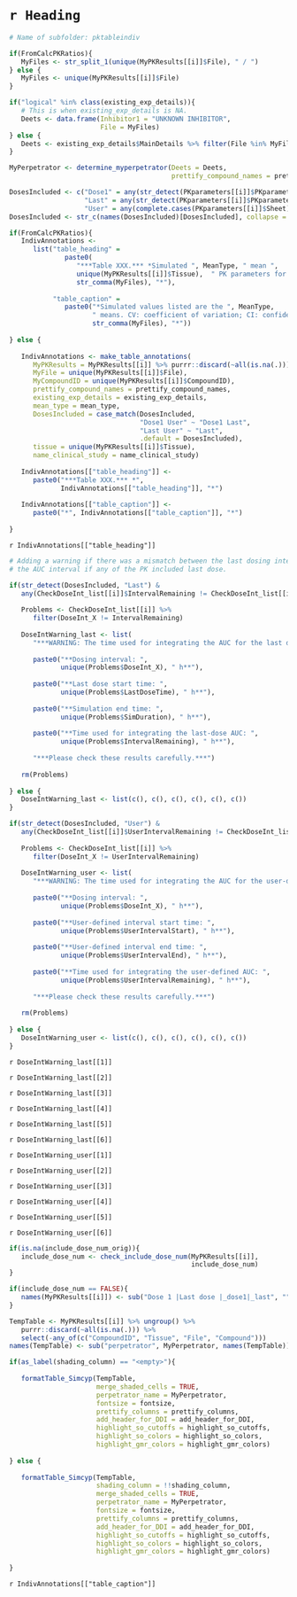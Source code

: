 # `r Heading`

```r

# Name of subfolder: pktableindiv

if(FromCalcPKRatios){
   MyFiles <- str_split_1(unique(MyPKResults[[i]]$File), " / ")
} else {
   MyFiles <- unique(MyPKResults[[i]]$File)
}

if("logical" %in% class(existing_exp_details)){
   # This is when existing_exp_details is NA.
   Deets <- data.frame(Inhibitor1 = "UNKNOWN INHIBITOR", 
                       File = MyFiles)
} else {
   Deets <- existing_exp_details$MainDetails %>% filter(File %in% MyFiles)
}

MyPerpetrator <- determine_myperpetrator(Deets = Deets, 
                                         prettify_compound_names = prettify_compound_names)

DosesIncluded <- c("Dose1" = any(str_detect(PKparameters[[i]]$PKparameter, "_dose1")),
                   "Last" = any(str_detect(PKparameters[[i]]$PKparameter, "_last")), 
                   "User" = any(complete.cases(PKparameters[[i]]$Sheet)))
DosesIncluded <- str_c(names(DosesIncluded)[DosesIncluded], collapse = " ")

if(FromCalcPKRatios){
   IndivAnnotations <- 
      list("table_heading" = 
              paste0(
                 "***Table XXX.*** *Simulated ", MeanType, " mean ", 
                 unique(MyPKResults[[i]]$Tissue),  " PK parameters for the file pair ", 
                 str_comma(MyFiles), "*"), 
           
           "table_caption" = 
              paste0("*Simulated values listed are the ", MeanType, 
                     " means. CV: coefficient of variation; CI: confidence interval. Source simulated data: ", 
                     str_comma(MyFiles), "*"))
   
} else {
   
   IndivAnnotations <- make_table_annotations(
      MyPKResults = MyPKResults[[i]] %>% purrr::discard(~all(is.na(.))), 
      MyFile = unique(MyPKResults[[i]]$File), 
      MyCompoundID = unique(MyPKResults[[i]]$CompoundID), 
      prettify_compound_names = prettify_compound_names,
      existing_exp_details = existing_exp_details, 
      mean_type = mean_type, 
      DosesIncluded = case_match(DosesIncluded, 
                                 "Dose1 User" ~ "Dose1 Last", 
                                 "Last User" ~ "Last", 
                                 .default = DosesIncluded), 
      tissue = unique(MyPKResults[[i]]$Tissue), 
      name_clinical_study = name_clinical_study)
   
   IndivAnnotations[["table_heading"]] <- 
      paste0("***Table XXX.*** *", 
             IndivAnnotations[["table_heading"]], "*")
   
   IndivAnnotations[["table_caption"]] <- 
      paste0("*", IndivAnnotations[["table_caption"]], "*")
   
}

```

`r IndivAnnotations[["table_heading"]]`


```r

# Adding a warning if there was a mismatch between the last dosing interval and
# the AUC interval if any of the PK included last dose. 

if(str_detect(DosesIncluded, "Last") & 
   any(CheckDoseInt_list[[i]]$IntervalRemaining != CheckDoseInt_list[[i]]$DoseInt_X)){
   
   Problems <- CheckDoseInt_list[[i]] %>% 
      filter(DoseInt_X != IntervalRemaining)
   
   DoseIntWarning_last <- list(
      "***WARNING: The time used for integrating the AUC for the last dose was not the same as the dosing interval.***", 
      
      paste0("**Dosing interval: ", 
             unique(Problems$DoseInt_X), " h**"),
      
      paste0("**Last dose start time: ",
             unique(Problems$LastDoseTime), " h**"),
      
      paste0("**Simulation end time: ",
             unique(Problems$SimDuration), " h**"),
      
      paste0("**Time used for integrating the last-dose AUC: ", 
             unique(Problems$IntervalRemaining), " h**"),
      
      "***Please check these results carefully.***")
   
   rm(Problems)
   
} else {
   DoseIntWarning_last <- list(c(), c(), c(), c(), c(), c())
}

if(str_detect(DosesIncluded, "User") & 
   any(CheckDoseInt_list[[i]]$UserIntervalRemaining != CheckDoseInt_list[[i]]$DoseInt_X, na.rm = T)){
   
   Problems <- CheckDoseInt_list[[i]] %>% 
      filter(DoseInt_X != UserIntervalRemaining)
   
   DoseIntWarning_user <- list(
      "***WARNING: The time used for integrating the AUC for the user-defined interval was not the same as the dosing interval.***", 
      
      paste0("**Dosing interval: ", 
             unique(Problems$DoseInt_X), " h**"),
      
      paste0("**User-defined interval start time: ",
             unique(Problems$UserIntervalStart), " h**"),
      
      paste0("**User-defined interval end time: ", 
             unique(Problems$UserIntervalEnd), " h**"),
      
      paste0("**Time used for integrating the user-defined AUC: ", 
             unique(Problems$UserIntervalRemaining), " h**"),
      
      "***Please check these results carefully.***")
   
   rm(Problems)
   
} else {
   DoseIntWarning_user <- list(c(), c(), c(), c(), c(), c())
}

```
`r DoseIntWarning_last[[1]]` 

`r DoseIntWarning_last[[2]]` 

`r DoseIntWarning_last[[3]]` 

`r DoseIntWarning_last[[4]]` 

`r DoseIntWarning_last[[5]]` 

`r DoseIntWarning_last[[6]]` 

`r DoseIntWarning_user[[1]]` 

`r DoseIntWarning_user[[2]]` 

`r DoseIntWarning_user[[3]]` 

`r DoseIntWarning_user[[4]]` 

`r DoseIntWarning_user[[5]]` 

`r DoseIntWarning_user[[6]]` 


```r

if(is.na(include_dose_num_orig)){
   include_dose_num <- check_include_dose_num(MyPKResults[[i]], 
                                              include_dose_num)
}

if(include_dose_num == FALSE){
   names(MyPKResults[[i]]) <- sub("Dose 1 |Last dose |_dose1|_last", "", names(MyPKResults[[i]]))
}

TempTable <- MyPKResults[[i]] %>% ungroup() %>% 
   purrr::discard(~all(is.na(.))) %>% 
   select(-any_of(c("CompoundID", "Tissue", "File", "Compound")))
names(TempTable) <- sub("perpetrator", MyPerpetrator, names(TempTable))

if(as_label(shading_column) == "<empty>"){
   
   formatTable_Simcyp(TempTable,
                      merge_shaded_cells = TRUE,
                      perpetrator_name = MyPerpetrator, 
                      fontsize = fontsize,
                      prettify_columns = prettify_columns, 
                      add_header_for_DDI = add_header_for_DDI, 
                      highlight_so_cutoffs = highlight_so_cutoffs, 
                      highlight_so_colors = highlight_so_colors, 
                      highlight_gmr_colors = highlight_gmr_colors)
   
} else {
   
   formatTable_Simcyp(TempTable,
                      shading_column = !!shading_column, 
                      merge_shaded_cells = TRUE,
                      perpetrator_name = MyPerpetrator, 
                      fontsize = fontsize,
                      prettify_columns = prettify_columns, 
                      add_header_for_DDI = add_header_for_DDI, 
                      highlight_so_cutoffs = highlight_so_cutoffs, 
                      highlight_so_colors = highlight_so_colors, 
                      highlight_gmr_colors = highlight_gmr_colors)
   
}

```

`r IndivAnnotations[["table_caption"]]`

